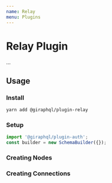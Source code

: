 ```yaml
---
name: Relay
menu: Plugins
---
```


# Relay Plugin

...

## Usage

### Install

```bash
yarn add @giraphql/plugin-relay
```

### Setup

```typescript
import '@giraphql/plugin-auth';
const builder = new SchemaBuilder({});
```

### Creating Nodes

### Creating Connections
